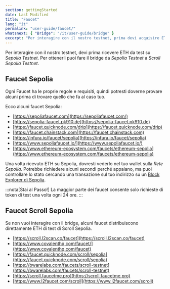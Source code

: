 ```yaml
---
section: gettingStarted
date: Last Modified
title: "Faucet"
lang: "it"
permalink: "user-guide/faucet/"
whatsnext: { "Bridge": "/it/user-guide/bridge" }
excerpt: "Per interagire con il nostro testnet, prima devi acquisire ETH di Sepolia. Ci sono alcune app di faucet di Sepolia per iniziare."
---
```


Per interagire con il nostro testnet, devi prima ricevere ETH da test su _Sepolia Testnet_. Per ottenerli puoi fare il bridge da _Sepolia Testnet_ a _Scroll Sepolia Testnet_.

## Faucet Sepolia

Ogni Faucet ha le proprie regole e requisiti, quindi potresti doverne provare alcuni prima di trovare quello che fa al caso tuo.

Ecco alcuni faucet Sepolia:

- [https://sepoliafaucet.com](https://sepoliafaucet.com/)
- [https://sepolia-faucet.pk910.de](https://sepolia-faucet.pk910.de)
- [https://faucet.quicknode.com/drip](https://faucet.quicknode.com/drip)
- [https://faucet.chainstack.com](https://faucet.chainstack.com)
- [https://infura.io/faucet/sepolia](https://infura.io/faucet/sepolia)
- [https://www.sepoliafaucet.io/](https://www.sepoliafaucet.io/)
- [https://www.ethereum-ecosystem.com/faucets/ethereum-sepolia](https://www.ethereum-ecosystem.com/faucets/ethereum-sepolia)

Una volta ricevuto ETH su Sepolia, dovresti vederlo nel tuo wallet sulla _Rete Sepolia_. Potrebbe richiedere alcuni secondi perché appaiano, ma puoi controllare lo stato cercando una transazione sul tuo indirizzo su un [Block Explorer di Sepolia](https://sepolia.etherscan.io/).

:::nota[Stai al Passo!]
La maggior parte dei faucet consente solo richieste di token di test una volta ogni 24 ore.
:::

## Faucet Scroll Sepolia

Se non vuoi interagire con il bridge, alcuni faucet distribuiscono direttamente ETH di test di Scroll Sepolia.

- [https://scroll.l2scan.co/faucet](https://scroll.l2scan.co/faucet)
- [https://www.covalenthq.com/faucet/](https://www.covalenthq.com/faucet)
- [https://faucet.quicknode.com/scroll/sepolia](https://faucet.quicknode.com/scroll/sepolia)
- [https://bwarelabs.com/faucets/scroll-testnet](https://bwarelabs.com/faucets/scroll-testnet)
- [https://scroll.faucetme.pro](https://scroll.faucetme.pro)
- [https://www.l2faucet.com/scroll](https://www.l2faucet.com/scroll)